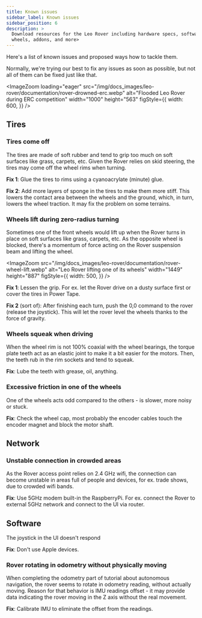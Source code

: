 ```yaml
---
title: Known issues
sidebar_label: Known issues
sidebar_position: 6
description: >
  Download resources for the Leo Rover including hardware specs, software,
  wheels, addons, and more>
---
```



Here's a list of known issues and proposed ways how to tackle them.

Normally, we're trying our best to fix any issues as soon as possible, but not
all of them can be fixed just like that.

<ImageZoom
  loading="eager"
  src="/img/docs_images/leo-rover/documentation/rover-drowned-erc.webp"
  alt="Flooded Leo Rover during ERC competition"
  width="1000"
  height="563"
  figStyle={{
    width: 600,
  }}
/>

## Tires

### Tires come off

The tires are made of soft rubber and tend to grip too much on soft surfaces
like grass, carpets, etc. Given the Rover relies on skid steering, the tires may
come off the wheel rims when turning.

**Fix 1**: Glue the tires to rims using a cyanoacrylate (minute) glue.

**Fix 2**: Add more layers of sponge in the tires to make them more stiff. This
lowers the contact area between the wheels and the ground, which, in turn,
lowers the wheel traction. It may fix the problem on some terrains.

### Wheels lift during zero-radius turning

Sometimes one of the front wheels would lift up when the Rover turns in place on
soft surfaces like grass, carpets, etc. As the opposite wheel is blocked,
there's a momentum of force acting on the Rover suspension beam and lifting the
wheel.

<ImageZoom
  src="/img/docs_images/leo-rover/documentation/rover-wheel-lift.webp"
  alt="Leo Rover lifting one of its wheels"
  width="1449"
  height="887"
  figStyle={{
    width: 500,
  }}
/>

**Fix 1**: Lessen the grip. For ex. let the Rover drive on a dusty surface first
or cover the tires in Power Tape.

**Fix 2** (sort of): After finishing each turn, push the 0,0 command to the
rover (release the joystick). This will let the rover level the wheels thanks to
the force of gravity.

### Wheels squeak when driving

When the wheel rim is not 100% coaxial with the wheel bearings, the torque plate
teeth act as an elastic joint to make it a bit easier for the motors. Then, the
teeth rub in the rim sockets and tend to squeak.

**Fix**: Lube the teeth with grease, oil, anything.

### Excessive friction in one of the wheels

One of the wheels acts odd compared to the others - is slower, more noisy or
stuck.

**Fix**: Check the wheel cap, most probably the encoder cables touch the encoder
magnet and block the motor shaft.

## Network

### Unstable connection in crowded areas

As the Rover access point relies on 2.4 GHz wifi, the connection can become
unstable in areas full of people and devices, for ex. trade shows, due to
crowded wifi bands.

**Fix**: Use 5GHz modem built-in the RaspberryPi. For ex. connect the Rover to
external 5GHz network and connect to the UI via router.

<LinkButton
  to="/docs/leo-rover/guides/connect-to-network"
  description="Connect to a local network and the Internet"
/>

## Software

The joystick in the UI doesn't respond

**Fix**: Don't use Apple devices.

### Rover rotating in odometry without physically moving

When completing the odometry part of tutorial about autonomous navigation, the
rover seems to rotate in odometry reading, without actually moving. Reason for
that behavior is IMU readings offset - it may provide data indicating the rover
moving in the Z axis without the real movement.

**Fix**: Calibrate IMU to eliminate the offset from the readings.

<LinkButton
  to="/docs/leo-rover/guides/imu-calibration"
  description="IMU Calibration"
/>
